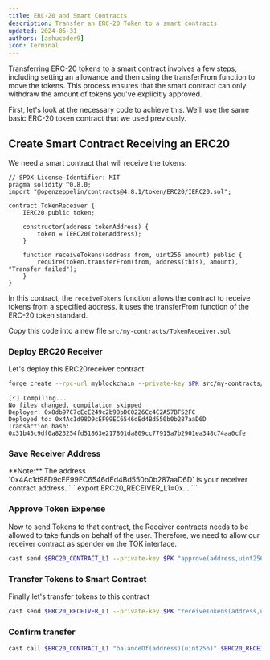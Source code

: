 ```yaml
---
title: ERC-20 and Smart Contracts
description: Transfer an ERC-20 Token to a smart contracts
updated: 2024-05-31
authors: [ashucoder9]
icon: Terminal
---
```



Transferring ERC-20 tokens to a smart contract involves a few steps, including setting an allowance and then using the transferFrom function to move the tokens. This process ensures that the smart contract can only withdraw the amount of tokens you've explicitly approved.

First, let's look at the necessary code to achieve this. We'll use the same basic ERC-20 token contract that we used previously. 

<Steps>
<Step>

## Create Smart Contract Receiving an ERC20

We need a smart contract that will receive the tokens:

```solidity 
// SPDX-License-Identifier: MIT
pragma solidity ^0.8.0;
import "@openzeppelin/contracts@4.8.1/token/ERC20/IERC20.sol";

contract TokenReceiver {
    IERC20 public token;

    constructor(address tokenAddress) {
        token = IERC20(tokenAddress);
    }

    function receiveTokens(address from, uint256 amount) public {
        require(token.transferFrom(from, address(this), amount), "Transfer failed");
    }
}
```

In this contract, the `receiveTokens` function allows the contract to receive tokens from a specified address. It uses the transferFrom function of the ERC-20 token standard.

Copy this code into a new file `src/my-contracts/TokenReceiver.sol`

</Step>
<Step>

### Deploy ERC20 Receiver
Let's deploy this ERC20receiver contract

```bash
forge create --rpc-url myblockchain --private-key $PK src/my-contracts/TokenReceiver.sol:TokenReceiver --broadcast --constructor-args $ERC20_CONTRACT_L1 
```

```
[⠊] Compiling...
No files changed, compilation skipped
Deployer: 0x8db97C7cEcE249c2b98bDC0226Cc4C2A57BF52FC
Deployed to: 0x4Ac1d98D9cEF99EC6546dEd4Bd550b0b287aaD6D
Transaction hash: 0x31b45c9df0a823254fd51863e217801da809cc77915a7b2901ea348c74aa0cfe
```
</Step>
<Step>

### Save Receiver Address
<Callout type="info">
  **Note:** The address `0x4Ac1d98D9cEF99EC6546dEd4Bd550b0b287aaD6D` is your receiver contract address.
</Callout>
```
export ERC20_RECEIVER_L1=0x...
```

</Step>
<Step>

### Approve Token Expense

Now to send Tokens to that contract, the Receiver contracts needs to be allowed to take funds on behalf of the user. Therefore, we need to allow our receiver contract as spender on the TOK interface.

```bash
cast send $ERC20_CONTRACT_L1 --private-key $PK "approve(address,uint256)" $ERC20_RECEIVER_L1 20ether --rpc-url myblockchain
```

</Step>
<Step>

### Transfer Tokens to Smart Contract

Finally let's transfer tokens to this contract

```bash
cast send $ERC20_RECEIVER_L1 --private-key $PK "receiveTokens(address,uint256)" $EWOQ 2ether --rpc-url myblockchain
```

</Step>
<Step>

### Confirm transfer

```bash
cast call $ERC20_CONTRACT_L1 "balanceOf(address)(uint256)" $ERC20_RECEIVER_L1 --rpc-url myblockchain
```

</Step>
</Steps>

<Quiz quizId="121" />
